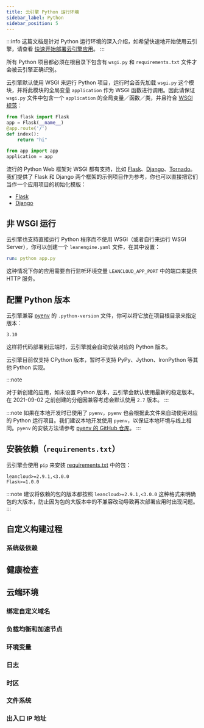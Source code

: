 ```yaml
---
title: 云引擎 Python 运行环境
sidebar_label: Python
sidebar_position: 5
---
```



:::info
这篇文档是针对 Python 运行环境的深入介绍，如希望快速地开始使用云引擎，请查看 [快速开始部署云引擎应用](/sdk/engine/deploy/getting-started)。
:::

所有 Python 项目都必须在根目录下包含有 `wsgi.py` 和 `requirements.txt` 文件才会被云引擎正确识别。

云引擎默认使用 WSGI 来运行 Python 项目，运行时会首先加载 `wsgi.py` 这个模块，并将此模块的全局变量 `application` 作为 WSGI 函数进行调用。因此请保证 `wsgi.py` 文件中包含一个 `application` 的全局变量／函数／类，并且符合 [WSGI 规范](https://peps.python.org/pep-0333/)：

```python title='app.py'
from flask import Flask
app = Flask(__name__)
@app.route('/')
def index():
    return "hi"
```

```python title='wsgi.py'
from app import app
application = app
```

流行的 Python Web 框架对 WSGI 都有支持，比如 [Flask](https://flask.palletsprojects.com/en/2.1.x/)、[Django](https://www.djangoproject.com)、[Tornado](https://www.tornadoweb.org/en/stable/)。我们提供了 Flask 和 Django 两个框架的示例项目作为参考，你也可以直接把它们当作一个应用项目的初始化模版：

- [Flask](https://github.com/leancloud/python-getting-started)
- [Django](https://github.com/leancloud/django-getting-started)

## 非 WSGI 运行

云引擎也支持直接运行 Python 程序而不使用 WSGI（或者自行来运行 WSGI Server），你可以创建一个 `leanengine.yaml` 文件，在其中设置：

```yaml title='leanengine.yaml'
run: python app.py
```

这种情况下你的应用需要自行监听环境变量 `LEANCLOUD_APP_PORT` 中的端口来提供 HTTP 服务。

## 配置 Python 版本

云引擎兼容 [pyenv](https://github.com/pyenv/pyenv) 的 `.python-version` 文件，你可以将它放在项目根目录来指定版本：

```plain title='.python-version'
3.10
```

这样将代码部署到云端时，云引擎就会自动安装对应的 Python 版本。

云引擎目前仅支持 CPython 版本，暂时不支持 PyPy、Jython、IronPython 等其他 Python 实现。

:::note

<Conditional brand="leancloud">对于新创建的应用，</Conditional>如未设置 Python
版本，云引擎会默认使用最新的稳定版本。
<Conditional brand="leancloud">
  在 2021-09-02 之前创建的分组因兼容考虑会默认使用 `2.7` 版本。
</Conditional>
:::

:::note
如果在本地开发时已使用了 `pyenv`，`pyenv` 也会根据此文件来自动使用对应的 Python 运行项目。我们建议本地开发使用 `pyenv`，以保证本地环境与线上相同。`pyenv` 的安装方法请参考 [pyenv 的 GitHub 仓库](https://github.com/pyenv/pyenv)。
:::

## 安装依赖（`requirements.txt`）

云引擎会使用 `pip` 来安装 [requirements.txt](https://pip.pypa.io/en/stable/user_guide/#requirements-files) 中的包：

```plain title='requirements.txt'
leancloud>=2.9.1,<3.0.0
Flask>=1.0.0
```

:::note
建议将依赖的包的版本都按照 `leancloud>=2.9.1,<3.0.0` 这种格式来明确包的大版本，防止因为包的大版本中的不兼容改动导致再次部署应用时出现问题。
:::

## 自定义构建过程

<BuildingScripts />

### 系统级依赖

<BuildingSystemDependencies />

## 健康检查

<CloudHealthCheck />

## 云端环境

### 绑定自定义域名

<CloudCustomDomain />

### 负载均衡和加速节点

<CloudLoadBalancer only="python" />

### 环境变量

<CloudEnvironments />

### 日志

<CloudLogs only="python" />

### 时区

<CloudTimezone />

### 文件系统

<CloudFilesystem />

### 出入口 IP 地址

<CloudInternetAddress />
